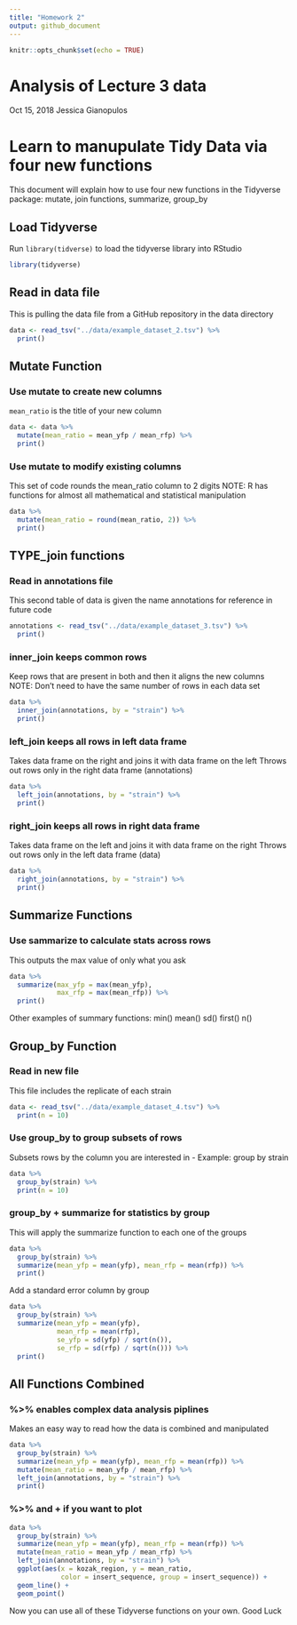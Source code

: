 ```yaml
---
title: "Homework 2"
output: github_document
---
```


```r
knitr::opts_chunk$set(echo = TRUE)
```

Analysis of Lecture 3 data
=========================
Oct 15, 2018
Jessica Gianopulos

# Learn to manupulate Tidy Data via four new functions
This document will explain how to use four new functions in the Tidyverse 
package: mutate, join functions, summarize, group_by

## Load Tidyverse 
Run `library(tidverse)` to load the tidyverse library into RStudio

```r
library(tidyverse)
```

## Read in data file
This is pulling the data file from a GitHub repository in the data directory

```r
data <- read_tsv("../data/example_dataset_2.tsv") %>% 
  print()
```

## Mutate Function

### Use mutate to create new columns
`mean_ratio` is the title of your new column

```r
data <- data %>%
  mutate(mean_ratio = mean_yfp / mean_rfp) %>%
  print()
```

### Use mutate to modify existing columns
This set of code rounds the mean_ratio column to 2 digits
NOTE: R has functions for almost all mathematical and statistical manipulation

```r
data %>%
  mutate(mean_ratio = round(mean_ratio, 2)) %>%
  print()
```

## TYPE_join functions

### Read in annotations file
This second table of data is given the name annotations for reference in future 
code

```r
annotations <- read_tsv("../data/example_dataset_3.tsv") %>%
  print()
```

### inner_join keeps common rows
Keep rows that are present in both and then it aligns the new columns
NOTE: Don’t need to have the same number of rows in each data set
```r
data %>%
  inner_join(annotations, by = "strain") %>%
  print()
```

### left_join keeps all rows in left data frame
Takes data frame on the right and joins it with data frame on the left
Throws out rows only in the right data frame (annotations)

```r
data %>%
  left_join(annotations, by = "strain") %>%
  print()
```

### right_join keeps all rows in right data frame
Takes data frame on the left and joins it with data frame on the right
Throws out rows only in the left data frame (data)

```r
data %>%
  right_join(annotations, by = "strain") %>%
  print()
```

## Summarize Functions

### Use sammarize to calculate stats across rows
This outputs the max value of only what you ask

```r
data %>%
  summarize(max_yfp = max(mean_yfp),
            max_rfp = max(mean_rfp)) %>%
  print()
```

Other examples of summary functions:
min() mean() sd() first() n()

## Group_by Function

### Read in new file
This file includes the replicate of each strain

```r
data <- read_tsv("../data/example_dataset_4.tsv") %>%
  print(n = 10)
```

### Use group_by to group subsets of rows
Subsets rows by the column you are interested in
- Example: group by strain

```r
data %>%
  group_by(strain) %>%
  print(n = 10)
```

### group_by + summarize for statistics by group
This will apply the summarize function to each one of the groups

```r
data %>%
  group_by(strain) %>%
  summarize(mean_yfp = mean(yfp), mean_rfp = mean(rfp)) %>%
  print()
```

Add a standard error column by group

```r
data %>%
  group_by(strain) %>%
  summarize(mean_yfp = mean(yfp), 
            mean_rfp = mean(rfp), 
            se_yfp = sd(yfp) / sqrt(n()),
            se_rfp = sd(rfp) / sqrt(n())) %>%
  print()
```

## All Functions Combined

### %>% enables complex data analysis piplines
Makes an easy way to read how the data is combined and manipulated

```r
data %>%
  group_by(strain) %>%
  summarize(mean_yfp = mean(yfp), mean_rfp = mean(rfp)) %>%
  mutate(mean_ratio = mean_yfp / mean_rfp) %>%
  left_join(annotations, by = "strain") %>%
  print()
```

### %>% and + if you want to plot

```r
data %>%
  group_by(strain) %>%
  summarize(mean_yfp = mean(yfp), mean_rfp = mean(rfp)) %>%
  mutate(mean_ratio = mean_yfp / mean_rfp) %>%
  left_join(annotations, by = "strain") %>%
  ggplot(aes(x = kozak_region, y = mean_ratio,
             color = insert_sequence, group = insert_sequence)) +
  geom_line() +
  geom_point()
```

Now you can use all of these Tidyverse functions on your own.
Good Luck